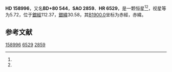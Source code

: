 {{Starbox begin
| name = HD 158996
}}
{{Starbox observe
| epoch = [[J2000.0|J2000.0]]
| constell = {{星座名待查}}<ref name=SIMBAD>{{cite web
 | url=http://simbad.u-strasbg.fr/simbad/sim-id?Ident=HR+6529
 | title =Pulsating variable Star
 | publisher=Centre de Données astronomiques de Strasbourg
 | work=SIMBAD
 | accessdate=2012-07-13}}</ref><ref name=DATA>{{cite web
 | url=http://vizier.u-strasbg.fr/viz-bin/VizieR-5?-out.add=.&-source=5050&-corr=PK=HR&-out.max=9999&HR=6529
 | title=VizieR Detailed Page
 | accessdate=2012-07-13
 | archive-date=2016-03-05
 | archive-url=https://web.archive.org/web/20160305015313/http://vizier.u-strasbg.fr/viz-bin/VizieR-5?-out.add=.&-source=5050&-corr=PK=HR&-out.max=9999&HR=6529
 | dead-url=no
 }}</ref>
| 星官 = 
| ra = {{RA|17|19|37}}<ref name=SIMBAD /><ref name=DATA />
| dec = {{DEC|+80|8|11}}<ref name=SIMBAD /><ref name=DATA />
| appmag_v = 5.72<ref name=SIMBAD /><ref name=DATA />
}}
{{Starbox character
| class = K5III<ref name=SIMBAD /><ref name=DATA />
| b-v = 1.5<ref name=SIMBAD /><ref name=DATA />
| u-b = 1.8<ref name=SIMBAD /><ref name=DATA />
| r-i = <ref name=SIMBAD /><ref name=DATA />
| variable = 
}}
{{Starbox astrometry
| radial_v = 1.8
| prop_mo_ra = -7
| parallax = 
| p_error = 
}}
{{Starbox catalog
| names =BD+80 544，[[SAO星表|SAO]] 2859，[[HD星表|HD]] 158996，[[HR星表|HR]] 6529}}
{{Starbox reference |Simbad=HR+6529}}
{{Starbox end}}

'''HD 158996'''，又名'''BD+80 544'''，'''SAO 2859'''、'''HR 6529'''，是一颗恒星<ref name=SIMBAD /><ref name=DATA />，视星等为5.72，位于[[銀道座標系|銀經]]112.37，[[銀道座標系|銀緯]]30.58，其[[B1900.0|B1900.0]]坐标为赤經{{RA|17|27|11.3}}，赤緯{{DEC|+80|30.58|30}}。

== 参考文献 ==
{{reflist}}

{{star-stub}}

[[Category:HD和HDE天體|158996]]
[[Category:HR天體|6529]]
[[Category:SAO天體|2859]]